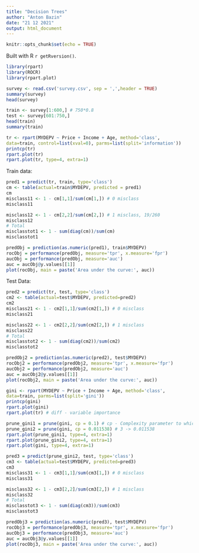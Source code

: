 ```yaml
---
title: "Decision Trees"
author: "Anton Bazin"
date: "21 12 2021"
output: html_document
---
```


```r
knitr::opts_chunk$set(echo = TRUE)
```

Built with R `r getRversion()`.

```r
library(rpart)
library(ROCR)
library(rpart.plot)
```



```r
survey <- read.csv('survey.csv', sep = ',',header = TRUE)
summary(survey)
head(survey)
```

```r
train <- survey[1:600,] # 750*0.8
test <- survey[601:750,]
head(train)
summary(train)
```


```r
tr <- rpart(MYDEPV ~ Price + Income + Age, method='class',
data=train, control=list(xval=0), parms=list(split='information'))
printcp(tr)
rpart.plot(tr)
rpart.plot(tr, type=4, extra=1)
```



Train data:
```r
pred1 = predict(tr, train, type='class')
cm <- table(actual=train$MYDEPV, predicted = pred1)
cm
misclass11 <- 1 - cm[1,1]/sum(cm[1,]) # 0 misclass
misclass11

misclass12 <- 1 - cm[2,2]/sum(cm[2,]) # 1 misclass, 19/260
misclass12
# Total
misclasstot1 <- 1 - sum(diag(cm))/sum(cm)
misclasstot1
```

```r
predObj = prediction(as.numeric(pred1), train$MYDEPV)
rocObj = performance(predObj, measure='tpr', x.measure='fpr')
aucObj = performance(predObj, measure='auc')
auc = aucObj@y.values[[1]]
plot(rocObj, main = paste('Area under the curve:', auc))
```




Test Data:
```r
pred2 = predict(tr, test, type='class')
cm2 <- table(actual=test$MYDEPV, predicted=pred2)
cm2
misclass21 <- 1 - cm2[1,1]/sum(cm2[1,]) # 0 misclass
misclass21

misclass22 <- 1 - cm2[2,2]/sum(cm2[2,]) # 1 misclass
misclass22
# Total
misclasstot2 <- 1 - sum(diag(cm2))/sum(cm2)
misclasstot2
```


```r
predObj2 = prediction(as.numeric(pred2), test$MYDEPV)
rocObj2 = performance(predObj2, measure='tpr', x.measure='fpr')
aucObj2 = performance(predObj2, measure='auc')
auc = aucObj2@y.values[[1]]
plot(rocObj2, main = paste('Area under the curve:', auc))
```



```r
gini <- rpart(MYDEPV ~ Price + Income + Age, method='class',
data=train, parms=list(split='gini'))
printcp(gini)
rpart.plot(gini)
rpart.plot(tr) # diff - variable importance
```


```r
prune_gini1 = prune(gini, cp = 0.1) # cp - Complexity parameter to which the rpart object will be trimmed, 0.1=>2
prune_gini2 = prune(gini, cp = 0.011538) # 3 -> 0.011538
rpart.plot(prune_gini1, type=4, extra=1)
rpart.plot(prune_gini2, type=4, extra=1)
rpart.plot(gini, type=4, extra=1)
```

```r
pred3 = predict(prune_gini2, test, type='class')
cm3 <- table(actual=test$MYDEPV, predicted=pred3)
cm3
misclass31 <- 1 - cm3[1,1]/sum(cm3[1,]) # 0 misclass
misclass31

misclass32 <- 1 - cm3[2,2]/sum(cm3[2,]) # 1 misclass
misclass32
# Total
misclasstot3 <- 1 - sum(diag(cm3))/sum(cm3)
misclasstot3
```

```r
predObj3 = prediction(as.numeric(pred3), test$MYDEPV)
rocObj3 = performance(predObj3, measure='tpr', x.measure='fpr')
aucObj3 = performance(predObj3, measure='auc')
auc = aucObj3@y.values[[1]]
plot(rocObj3, main = paste('Area under the curve:', auc))
```







